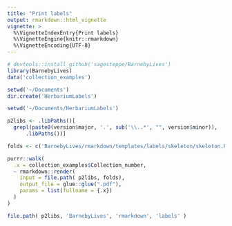 ```yaml
---
title: "Print labels"
output: rmarkdown::html_vignette
vignette: >
  %\VignetteIndexEntry{Print labels}
  %\VignetteEngine{knitr::rmarkdown}
  %\VignetteEncoding{UTF-8}
---
```


```r
# devtools::install_github('sagesteppe/BarnebyLives')
library(BarnebyLives)
data('collection_examples')
```

```r
setwd('~/Documents')
dir.create('HerbariumLabels')
```


```r

setwd('~/Documents/HerbariumLabels')

p2libs <- .libPaths()[ 
  grepl(paste0(version$major, '.', sub('\\..*', "", version$minor)), 
      .libPaths())]

folds <- c('BarnebyLives/rmarkdown/templates/labels/skeleton/skeleton.Rmd')

purrr::walk(
  .x = collection_examples$Collection_number,
  ~ rmarkdown::render(
    input = file.path( p2libs, folds),
    output_file = glue::glue(".pdf"),
    params = list(fullname = {.x})
  )
)

file.path( p2libs, 'BarnebyLives', 'rmarkdown', 'labels' )
```

